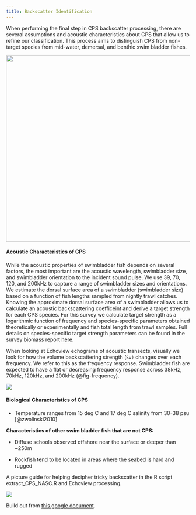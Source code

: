 ```yaml
---
title: Backscatter Identification
---
```


When performing the final step in CPS backscatter processing, there are several assumptions and acoustic characteristics about CPS that allow us to refine our classification. This process aims to distinguish CPS from non-target species from mid-water, demersal, and benthic swim bladder fishes.

![](images/clipboard-1812046072.jpeg){width="510"}

#### Acoustic Characteristics of CPS

While the acoustic properties of swimbladder fish depends on several factors, the most important are the acoustic wavelength, swimbladder size, and swimbladder orientation to the incident sound pulse. We use 39, 70, 120, and 200kHz to capture a range of swimbladder sizes and orientations. We estimate the dorsal surface area of a swimbladder (swimbladder size) based on a function of fish lengths sampled from nightly trawl catches. Knowing the approximate dorsal surface area of a swimbladder allows us to calculate an acoustic backscattering coefficeint and derive a target strength for each CPS species. For this survey we calculate target strength as a logarithmic function of frequency and species-specific parameters obtained theoretically or experimentally and fish total length from trawl samples. Full details on species-specific target strength parameters can be found in the survey biomass report [here](chrome-extension://efaidnbmnnnibpcajpcglclefindmkaj/https://swfsc-publications.fisheries.noaa.gov/publications/CR/2024/2024Stierhoff.pdf).

When looking at Echoview echograms of acoustic transects, visually we look for how the volume backscattering strength (`Sv)` changes over each frequency. We refer to this as the frequency response. Swimbladder fish are expected to have a flat or decreasing frequency response across 38kHz, 70kHz, 120kHz, and 200kHz (@fig-frequency).

![](images/CPS-freq-response.JPG){#fig-frequency}

#### **Biological Characteristics of CPS**

-   Temperature ranges from 15 deg C and 17 deg C salinity from 30-38 psu [@zwolinski2010]

**Characteristics of other swim bladder fish that are not CPS:**

-   Diffuse schools observed offshore near the surface or deeper than \~250m

-   Rockfish tend to be located in areas where the seabed is hard and rugged

A picture guide for helping decipher tricky backscatter in the R script extract_CPS_NASC.R and Echoview processing.

![](images/backscatter_decision_tree.JPG)

Build out from [this google document](https://docs.google.com/document/d/1-YxJs1veotnSZJIWPH6vJjYOA5Dt1iETaqmNv8eNoTk/edit?tab=t.0).

